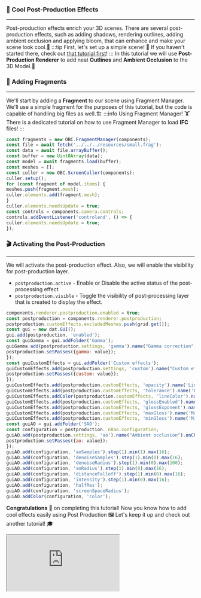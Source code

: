 ### 🧪 Cool Post-Production Effects
---
Post-production effects enrich your 3D scenes. There are several post-production effects, such as
adding shadows, rendering outlines, adding ambient occlusion and applying bloom, that can enhance
and make your scene look cool.🍹
:::tip First, let's set up a simple scene!
👀 If you haven't started there, check out [that tutorial first](SimpleScene.mdx)!
:::
In this tutorial we will use **Post-Production Renderer** to add neat **Outlines** and **Ambient Occlusion** to the 3D Model.🦾
### 🏢 Adding Fragments
---
We'll start by adding a **Fragment** to our scene using Fragment Manager.
We'll use a simple fragment for the purposes of this tutorial, but the code is capable of handling big files as well.🏗️
:::info Using Fragment Manager!
🏋️ There is a dedicated tutorial on how to use Fragment Manager to load **IFC** files!
:::

```js
const fragments = new OBC.FragmentManager(components);
const file = await fetch('../../../resources/small.frag');
const data = await file.arrayBuffer();
const buffer = new Uint8Array(data);
const model = await fragments.load(buffer);
const meshes = [];
const culler = new OBC.ScreenCuller(components);
culler.setup();
for (const fragment of model.items) {
meshes.push(fragment.mesh);
culler.elements.add(fragment.mesh);
}
culler.elements.needsUpdate = true;
const controls = components.camera.controls;
controls.addEventListener('controlend', () => {
culler.elements.needsUpdate = true;
});
```
### 🎬 Activating the Post-Production
---
We will activate the post-production effect.
Also, we will enable the visibility for post-production layer.
- `postproduction.active` - Enable or Disable the active status of the post-processing effect
- `postproduction.visible` - Toggle the visibility of post-processing layer that is created to display the effect.

```js
components.renderer.postproduction.enabled = true;
const postproduction = components.renderer.postproduction;
postproduction.customEffects.excludedMeshes.push(grid.get());
const gui = new dat.GUI();
gui.add(postproduction, 'enabled');
const guiGamma = gui.addFolder('Gamma');
guiGamma.add(postproduction.settings, 'gamma').name("Gamma correction").onChange((value) => {
postproduction.setPasses({gamma: value});
});
const guiCustomEffects = gui.addFolder('Custom effects');
guiCustomEffects.add(postproduction.settings, 'custom').name("Custom effects").onChange((value) => {
postproduction.setPasses({custom: value});
});
guiCustomEffects.add(postproduction.customEffects, 'opacity').name('Line opacity').min(0).max(1).step(0.1);
guiCustomEffects.add(postproduction.customEffects, 'tolerance').name('Line tolerance').min(0).max(6).step(1);
guiCustomEffects.addColor(postproduction.customEffects, 'lineColor').name('Line color');
guiCustomEffects.add(postproduction.customEffects, 'glossEnabled').name('Gloss enabled').min(0).max(2).step(0.1);
guiCustomEffects.add(postproduction.customEffects, 'glossExponent').name('Gloss exponent').min(0).max(5).step(0.1);
guiCustomEffects.add(postproduction.customEffects, 'maxGloss').name('Max gloss').min(-2).max(2).step(0.05);
guiCustomEffects.add(postproduction.customEffects, 'minGloss').name('Min gloss').min(-2).max(2).step(0.05);
const guiAO = gui.addFolder('SAO');
const configuration = postproduction._n8ao.configuration;
guiAO.add(postproduction.settings, 'ao').name("Ambient occlusion").onChange((value) => {
postproduction.setPasses({ao: value});
});
guiAO.add(configuration, 'aoSamples').step(1).min(1).max(16);
guiAO.add(configuration, 'denoiseSamples').step(1).min(0).max(16);
guiAO.add(configuration, 'denoiseRadius').step(1).min(0).max(100);
guiAO.add(configuration, 'aoRadius').step(1).min(0).max(16);
guiAO.add(configuration, 'distanceFalloff').step(1).min(0).max(16);
guiAO.add(configuration, 'intensity').step(1).min(0).max(16);
guiAO.add(configuration, 'halfRes');
guiAO.add(configuration, 'screenSpaceRadius');
guiAO.addColor(configuration, 'color');
```
**Congratulations** 🎉 on completing this tutorial! Now you know how to add cool effects easily using
Post Production 🖼️
Let's keep it up and check out another tutorial! 🎓


  <iframe src="https://thatopen.github.io/engine_components/src/navigation/PostproductionRenderer/index.html"></iframe>

  